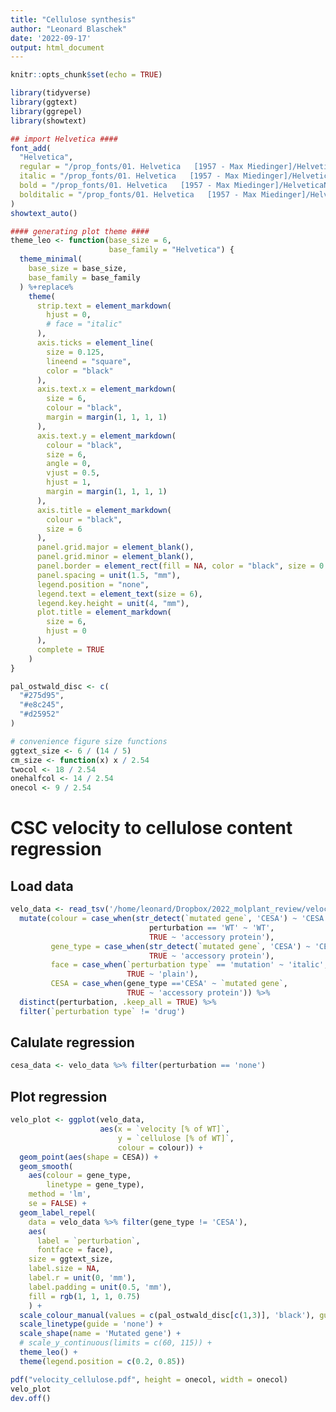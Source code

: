 ```yaml
---
title: "Cellulose synthesis"
author: "Leonard Blaschek"
date: '2022-09-17'
output: html_document
---
```


```r
knitr::opts_chunk$set(echo = TRUE)

library(tidyverse)
library(ggtext)
library(ggrepel)
library(showtext)

## import Helvetica ####
font_add(
  "Helvetica",
  regular = "/prop_fonts/01. Helvetica   [1957 - Max Miedinger]/HelveticaNeueLTStd-Lt.otf",
  italic = "/prop_fonts/01. Helvetica   [1957 - Max Miedinger]/HelveticaNeueLTStd-LtIt.otf",
  bold = "/prop_fonts/01. Helvetica   [1957 - Max Miedinger]/HelveticaNeueLTStd-Bd.otf",
  bolditalic = "/prop_fonts/01. Helvetica   [1957 - Max Miedinger]/HelveticaNeueLTStd-BdIt.otf"
)
showtext_auto()

#### generating plot theme ####
theme_leo <- function(base_size = 6,
                      base_family = "Helvetica") {
  theme_minimal(
    base_size = base_size,
    base_family = base_family
  ) %+replace%
    theme(
      strip.text = element_markdown(
        hjust = 0,
        # face = "italic"
      ),
      axis.ticks = element_line(
        size = 0.125,
        lineend = "square",
        color = "black"
      ),
      axis.text.x = element_markdown(
        size = 6,
        colour = "black",
        margin = margin(1, 1, 1, 1)
      ),
      axis.text.y = element_markdown(
        colour = "black",
        size = 6,
        angle = 0,
        vjust = 0.5,
        hjust = 1,
        margin = margin(1, 1, 1, 1)
      ),
      axis.title = element_markdown(
        colour = "black",
        size = 6
      ),
      panel.grid.major = element_blank(),
      panel.grid.minor = element_blank(),
      panel.border = element_rect(fill = NA, color = "black", size = 0.25),
      panel.spacing = unit(1.5, "mm"),
      legend.position = "none",
      legend.text = element_text(size = 6),
      legend.key.height = unit(4, "mm"),
      plot.title = element_markdown(
        size = 6,
        hjust = 0
      ),
      complete = TRUE
    )
}

pal_ostwald_disc <- c(
  "#275d95",
  "#e8c245",
  "#d25952"
)

# convenience figure size functions
ggtext_size <- 6 / (14 / 5)
cm_size <- function(x) x / 2.54
twocol <- 18 / 2.54
onehalfcol <- 14 / 2.54
onecol <- 9 / 2.54
```

# CSC velocity to cellulose content regression

## Load data

```r
velo_data <- read_tsv('/home/leonard/Dropbox/2022_molplant_review/velocity_cellulose.tsv') %>% 
  mutate(colour = case_when(str_detect(`mutated gene`, 'CESA') ~ 'CESA',
                               perturbation == 'WT' ~ 'WT',
                               TRUE ~ 'accessory protein'),
         gene_type = case_when(str_detect(`mutated gene`, 'CESA') ~ 'CESA',
                               TRUE ~ 'accessory protein'),
         face = case_when(`perturbation type` == 'mutation' ~ 'italic',
                          TRUE ~ 'plain'),
         CESA = case_when(gene_type =='CESA' ~ `mutated gene`,
                          TRUE ~ 'accessory protein')) %>% 
  distinct(perturbation, .keep_all = TRUE) %>% 
  filter(`perturbation type` != 'drug')
```

## Calulate regression

```r
cesa_data <- velo_data %>% filter(perturbation == 'none')
```


## Plot regression

```r
velo_plot <- ggplot(velo_data,
                    aes(x = `velocity [% of WT]`,
                        y = `cellulose [% of WT]`,
                        colour = colour)) +
  geom_point(aes(shape = CESA)) +
  geom_smooth(
    aes(colour = gene_type,
        linetype = gene_type),
    method = 'lm',
    se = FALSE) +
  geom_label_repel(
    data = velo_data %>% filter(gene_type != 'CESA'),
    aes(
      label = `perturbation`,
      fontface = face),
    size = ggtext_size,
    label.size = NA,
    label.r = unit(0, 'mm'),
    label.padding = unit(0.5, 'mm'),
    fill = rgb(1, 1, 1, 0.75)
    ) +
  scale_colour_manual(values = c(pal_ostwald_disc[c(1,3)], 'black'), guide = 'none') +
  scale_linetype(guide = 'none') +
  scale_shape(name = 'Mutated gene') +
  # scale_y_continuous(limits = c(60, 115)) +
  theme_leo() +
  theme(legend.position = c(0.2, 0.85))

pdf("velocity_cellulose.pdf", height = onecol, width = onecol)
velo_plot
dev.off()
```


